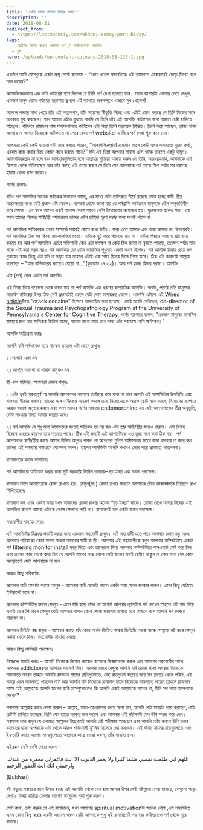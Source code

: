 ```yaml
---
title: 'এখনি সময় পর্নকে বিদায় বলার!'
description: ''
date: 2018-08-31
redirect_from:
  - https://lostmodesty.com/ekhoni-somoy-porn-biday/
tags:
  - ঝেটিয়ে বিদায় করুন বেয়াড়া পর্ন / মাস্টারবেশন আসক্তি
  - ব্লগ
hero: /uploads/wp-content-uploads-2018-08-135-1.jpg
---
```


একদিন আমি ফেসবুকে একটা প্রশ্ন পোস্ট করলাম – “কোন খারাপ স্বভাবটাকে এই রামাদানে একেবারেই ছেড়ে দিবেন বলে মনে করেন?”

আশ্চর্যজনকভাবে এক ভাই ডাইরেক্ট বলে দিলেন যে তিনি পর্ন দেখা ছাড়তে চান। মানে ব্যাপারটা একবার ভেবে দেখুন, একজন মানুষ কোন পর্যায়ের হতাশায় ভুগলে এই ব্যাপারে জনসম্মুখে এভাবে মুখ খোলেন!

আসলে লজ্জার মাথা খেয়ে তাঁর এই সত্যকথন, তাঁর সাহসের স্বীকৃতি দিচ্ছে এবং এটাই প্রমাণ করছে যে তিনি নিজের সঙ্গে অনবরত যুদ্ধ করছেন। আর আমরা এটাও বুঝতে পারছি যে তিনি তাঁর এই আসক্তি কাটানোর জন্য আপ্রাণ চেষ্টা চালিয়ে যাচ্ছেন। কীভাবে রামাদান মাস সহিসালামতে কাটাবেন এটা নিয়ে তিনি মারাত্মক চিন্তিত। তিনি ভয়ে আছেন, রোজা থাকা অবস্থায় না আবার নিজেকে আটকাতে না পেরে কোন পর্ন website-এ গিয়ে পর্ন দেখা শুরু করে দেন।

আপনারা কেউ কেউ হতেবা এটা মনে করতে পারেন, “আস্তাগফিরুল্লাহ! রামাদান মাসে কেউ এমন করারতো দূরের কথা, এরকম কাজ করার চিন্তা কেমন করে করতে পারে?” যদি এই চিন্তা আপনার মাথায় এসে থাকে তাহলে একটু থামুন। আস্তাগফিরুল্লাহ না বলে বরং আলহামদুলিল্লাহ্‌ বলে আল্লাহর শুক্রিয়া আদায় করুন যে তিনি, আর-রহমান, আপনাকে এই ফিতনা থেকে বাঁচিয়েছেন আর তাঁর কাছে এই দোয়া করুন যে তিনি যেন আপনাকে পর্ন থেকে যিনা পর্যন্ত সব ধরণের হারাম থেকে রক্ষা করেন।

পর্নের প্রভাবঃ

যদিও পর্ন আসক্তির অনেক ক্ষতিকর ফলাফল আছে, এর মধ্যে যেটা তালিকার শীর্ষে রয়েছে সেটা হচ্ছে স্বামী-স্ত্রীর অন্তরঙ্গতার মধ্যে যেই প্রভাব এটা ফেলে। গবেষণা থেকে জানা যায় যে পর্নগ্রাফি কার্যক্রমে মানুষকে যৌন অনুভূতিহীন করে ফেলে। এর ফলে তাদের একই আনন্দ পেতে আরও বেশি উত্তেজনার প্রয়োজন হয়। দুঃখজনক হলেও সত্য, এর ফলে তাদের নিজের স্বামী/স্ত্রী পর্যায়ক্রমে তাদের যৌন চাহিদা পূরণ করার জন্য যথেষ্ট থাকে না।

পর্ন আসক্তির ক্ষতিকারক প্রভাব সম্পর্কে সবারই জেনে রাখা উচিৎ। যারা এতে আসক্ত এবং যারা আসক্ত না, উভয়েরই। পর্ন আসক্তির ঠিক মদ কিংবা মাদকাসক্তির মতো। এটাকে হুট করে থামানো যায় না। এটার পিছনে সময় ও শ্রম ব্যায় করতে হয় আর পর্ন আসক্তির এতটা শক্তিশালী কেন এটা যতক্ষণ না কেউ ঠিক মতো না বুঝতে পারছে, ততক্ষণ পর্যন্ত তার পক্ষে এটা করা সম্ভব নয়। পর্ন আসক্তির তো যৌন আসক্তির শুধুমাত্র একটা অংশ বিশেষ। পর্ন আসক্তি যিনার চেয়ে কম গুনাহের কাজ কিন্তু এটা যদি না ছাড়া যায় তাহলে এটাই এক সময় যিনার দিকে নিয়ে যাবে। ঠিক এই কারণেই আল্লাহ বলেছেন – “আর বাভিচারের কাছেও যেয়ো না...”(কুরআন ১৭:৩২)। আর পর্ন হচ্ছে যিনার দরজা। আসক্তি

এটা (পর্ন) কেন একটা পর্ন আসক্তিঃ

এই বিষয় নিয়ে গবেষণা থেকে জানা যায় যে পর্ন আসক্তি এক ধরণের রাসায়নিক আসক্তি। অর্থাৎ, পর্নের প্রতি মানুষের আকর্ষণ মস্তিষ্কের উপর ঠিক সেই প্রভাবটাই ফেলে যেটা কোন মাদকদ্রব্য ফেলে। এমনকি এটাকে এই [Wired article](http://www.wired.com/science/discoveries/news/2004/11/65772)টিতে “crack cocaine” হিসেবে আখ্যায়িত করা হয়েছে। মেরি অ্যানি লেইডেন, co-director of the Sexual Trauma and Psychopathology Program at the University of Pennsylvania's Center for Cognitive Therapy, পর্নের ব্যাপারে বলেন, “একজন মানুষের মানসিক স্বাস্থ্যের জন্য যত ক্ষতিকর জিনিস আছে, আমার জানা মতে তার মধ্যে এটা সবচেয়ে বেশি ক্ষতিকর।”

আসক্তি অতিক্রম করাঃ

আপনি যদি পর্নআসক্ত হয়ে থাকেন তাহলে এটা জেনে রাখুনঃ

১।আপনি একা নন

২।আপনি অভাগা বা খারাপ মানুষও নন

স্ত্রী এবং পরিবার, আপনারা জেনে রাখুনঃ

১।এটা খুবই গুরুত্বপূর্ণ যে আপনি আসক্তদের ব্যাপারে তাচ্ছিল্য করে কথা না বলে আপনি এই আসক্তিটার উপস্থিতি এবং বাস্তবতা স্বীকার করুন। তাদের সঙ্গে এইরকম আচরণ করলে তারা নিজেদেরকে আরও ছোট মনে করবে, নিজেদের ব্যাপারে আরও খারাপ অনুভব করবে এবং ফলে তাদের পর্নের মাধ্যমে endomorphine এর যেই আনন্দলাভের তীব্র অনুভুতি, সেটা পাওয়ার ইচ্ছা আবার জাগ্রত হবে।

২।পর্ন আসক্তি যে শুধু মাত্র আসক্তদের জন্যই ক্ষতিকর তা নয় বরং এটা তার স্বামী/স্ত্রীর জন্যও খারাপ। এটা বিবাহ বিচ্ছেদ হওয়ার কারণও হয়ে দারাতে পারে। ঠিক এই জন্যই এই ব্যাপারটাকে এত তুচ্ছ মনে করা ঠিক নয়। পর্ন আসক্তদের স্বামী/স্ত্রীর কাছে আমার বিনিত অনুরধ থাকল যে আপনারা পুলিশ অফিসারের মতো কড়া ব্যবহার না করে বরং তাদের এই সমস্যার সমাধানে যোগদান করুন। তাদের আসক্তিটা আপনি কখনও জোর করে ছাড়াতে পারবেননা।

রামাদানকে কাজে লাগানোঃ

পর্ন আসক্তিকে অতিক্রম করার জন্য দুটি দরকারি জিনিস দরকার– দৃঢ় ইচ্ছা এবং বাস্তব পদক্ষেপ।

রামাদান মাসে আমাদেরকে রোজা রাখতে হয়। রাসুল(সাঃ) রোজা রাখার মাধ্যমে আমাদের যৌন আকাঙ্ক্ষাকে নিয়ন্ত্রণে রাখা শিখিয়েছেনঃ

রামাদান হল এমন একটা সময় যখন আমাদের রোজা রাখার অনেক “দৃঢ় ইচ্ছা” থাকে। রোজা রেখে আবার নিজের এই আসক্তির কারণে আমরা এটাকে ভেঙ্গে ফেলতে পারি না। রামাদানই হল একটা বাস্তব পদক্ষেপ।

সহযোগীর সাহায্য নেয়াঃ

এই আসক্তিটার বিরুদ্ধে লড়াই করার জন্য একজন সহযোগী রাখুন। এই সহযোগী হতে পারে আপনার কোন বন্ধু অথবা আপনার পরিবারের কোন সদস্য অথবা আপনার স্বামী বা স্ত্রী। আপনার এই সহযোগীকে বলুন আপনার কম্পিউটারে একটা পর্ন filtering monitor install করে দিতে এবং তাদেরকে দিয়ে আপনার কম্পিউটারে পাসওয়ার্ড সেট করে নিন এবং তাদের কাছ থেকে কথা নিন যে আপনি তাদের কাছ থেকে সেটা জানার যতই চেষ্টায় থাকুন না কেন তারা যেন কোন অবস্থাতেই সেটা আপনাকে না বলে।

আরও কিছু পরিবর্তনঃ

আপনার স্মার্ট ফোনটা বদলে ফেলুন - আপনার স্মার্ট ফোনটা বদলে একটা সস্তা ফোন ব্যবহার করুন। এমন কিছু যেটাতে ইন্টারনেট চলে না।

আপনার কম্পিউটার বদলে ফেলুন - এমন যদি হয়ে থাকে যে আপনি আপনার ল্যাপটপে পর্ন দেখেন তাহলে ওটা বাদ দিয়ে একটা ডেস্কটপ কিনে ফেলুন যেটা আপনার বাসার কোন খোলা জায়গায় রাখতে হবে যেখানে বসে আপনি পর্ন দেখতে পারবেন না।

আপনার টিভিটা বন্ধ রাখুন – আপনার কাছে যদি কোন পর্নের ভিডিও অথবা ডিভিডি থেকে থাকে সেগুলো নষ্ট করে ফেলুন অথবা ফেলে দিন। সহযোগীর সাহায্য নেয়াঃ

আরও কিছু কার্যকরী পদক্ষেপঃ

নিজেকে যাচাই করাঃ – আপনি নিজেকে নিজের কাজের ব্যাপারে জিজ্ঞাসাবাদ করুন এবং আপনার সহযোগীর সাথে আপনার addictionএর ব্যাপারে পরামর্শ নিন। একবার ভেবে দেখুনঃ আপনি যদি রোজা থাকা অবস্থায় নিজেকে সামলাতে পারেন তাহলে আপনি রামাদান মাসের রাত্রিগুলোতে, যেই রাতগুলো বছরের অন্য সব রাতের থেকে পবিত্র, এই সময়ে কেন সামলাতে পারবেন না? আর আপনি যদি নিজেকে রামাদান মাসে নিজেকে সামলাতে পারেন তাহলে রামাদান মাসে যেই আল্লাহকে আপনি মানেন বাকি মাসগুলোতেও কি আপনি একই আল্লাহকে মানেন না, যিনি সব সময় আপনাকে দেখেন?

সবসময় আল্লাহর কাছে দোয়া করুন – আল্লাহ, আত-তাওয়াবের কাছে ক্ষমা চান, আপনি যেই সময়টা ব্যায় করছেন, যেই চেষ্টাটা চালিয়ে যাচ্ছেন, তিনি যেন তাতে বরকত দান করেন এবং আপনার এই পরিক্ষাটা যেন উনি সহজ করে দেন। সবসময় মনে রাখুন যে একমাত্র আল্লাহর ইচ্ছাতেই আপনি এই পরীক্ষায় পরেছেন এবং আপনি চেষ্টা করলে উনি ওনার রহমতের দ্বারা আপনাকে এটা থেকে আরও শক্তিশালী মু’মিন হিসেবে বের করবেন। এই পবিত্র মাসের রাতগুলোতে এবং ইফতারি করার আগের সময়গুলোতে আল্লাহর কাছে দোয়া করুন, তাঁর সাহায্য চান।

এইরকম বেশি বেশি দোয়া করুন –

اللهم اني ظلمت نفسي ظلما كثيرا ولا يغفر الذنوب الا انت فاغفرلي مغفرة من عندك, وارحمني انك انت الغفور الرحيم

(Bukhāri)

বই পড়ুনঃ সবচেয়ে ভাল উপায় হচ্ছে এই আসক্তি থেকে বের হয়ে আসার উপর যেই বইগুলো লেখা হয়েছে, সেগুলো পড়ে দেখা। ইচ্ছা হারিয়ে ফেলার আগেই বইগুলো পড়া শুরু করুন।

মোট কথা, চেষ্টা করুন যে এই রামাদানে, যখন আপনার spiritual motivationটা অনেক বেশি ,এই সময়টাতে এমন কোন কিছু করার একটা অভ্যাস করুন যেটা আপনাকে শুধু এই রামাদানেই নয় বরং ভবিষ্যতেও পর্ন থেকে দূরে রাখবে।
